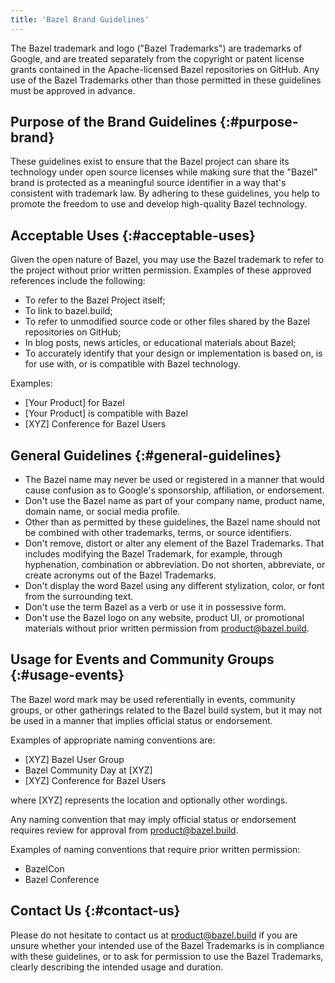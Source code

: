 ```yaml
---
title: 'Bazel Brand Guidelines'
---
```


The Bazel trademark and logo ("Bazel Trademarks") are trademarks of Google, and
are treated separately from the copyright or patent license grants contained in
the Apache-licensed Bazel repositories on GitHub. Any use of the Bazel
Trademarks other than those permitted in these guidelines must be approved in
advance.

## Purpose of the Brand Guidelines {:#purpose-brand}

These guidelines exist to ensure that the Bazel project can share its technology
under open source licenses while making sure that the "Bazel" brand is protected
as a meaningful source identifier in a way that's consistent with trademark law.
By adhering to these guidelines, you help to promote the freedom to use and
develop high-quality Bazel technology.

## Acceptable Uses {:#acceptable-uses}

Given the open nature of Bazel, you may use the Bazel trademark to refer to the
project without prior written permission. Examples of these approved references
include the following:

*   To refer to the Bazel Project itself;
*   To link to bazel.build;
*   To refer to unmodified source code or other files shared by the Bazel
    repositories on GitHub;
*   In blog posts, news articles, or educational materials about Bazel;
*   To accurately identify that your design or implementation is based on, is
    for use with, or is compatible with Bazel technology.

Examples:

*   \[Your Product\] for Bazel
*   \[Your Product\] is compatible with Bazel
*   \[XYZ\] Conference for Bazel Users

## General Guidelines {:#general-guidelines}

*   The Bazel name may never be used or registered in a manner that would cause
    confusion as to Google's sponsorship, affiliation, or endorsement.
*   Don't use the Bazel name as part of your company name, product name, domain
    name, or social media profile.
*   Other than as permitted by these guidelines, the Bazel name should not be
    combined with other trademarks, terms, or source identifiers.
*   Don't remove, distort or alter any element of the Bazel Trademarks. That
    includes modifying the Bazel Trademark, for example, through hyphenation,
    combination or abbreviation. Do not shorten, abbreviate, or create acronyms
    out of the Bazel Trademarks.
*   Don't display the word Bazel using any different stylization, color, or font
    from the surrounding text.
*   Don't use the term Bazel as a verb or use it in possessive form.
*   Don't use the Bazel logo on any website, product UI, or promotional
    materials without prior written permission from
    [product@bazel.build](mailto:product@bazel.build).

## Usage for Events and Community Groups {:#usage-events}

The Bazel word mark may be used referentially in events, community groups, or
other gatherings related to the Bazel build system, but it may not be used in a
manner that implies official status or endorsement.

Examples of appropriate naming conventions are:

*   \[XYZ\] Bazel User Group
*   Bazel Community Day at \[XYZ\]
*   \[XYZ\] Conference for Bazel Users

where \[XYZ\] represents the location and optionally other wordings.

Any naming convention that may imply official status or endorsement requires
review for approval from [product@bazel.build](mailto:product@bazel.build).

Examples of naming conventions that require prior written permission:

*   BazelCon
*   Bazel Conference

## Contact Us {:#contact-us}

Please do not hesitate to contact us at
[product@bazel.build](mailto:product@bazel.build) if you are unsure whether your
intended use of the Bazel Trademarks is in compliance with these guidelines, or
to ask for permission to use the Bazel Trademarks, clearly describing the
intended usage and duration.